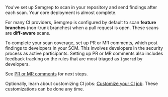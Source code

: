 You've set up Semgrep to scan in your repository and send findings after each scan. Your core deployment is almost complete.

For many CI providers, Semgrep is configured by default to scan **feature branches** (non-trunk branches) when a pull request is open. These scans are **diff-aware** scans.

To complete your scan coverage, set up PR or MR comments, which post findings to developers in your SCM. This involves developers in the security process as active participants. Setting up PR or MR comments also includes feedback tracking on the rules that are most triaged as `Ignored` by developers.

See [<i class="fa-regular fa-file-lines"></i> PR or MR comments](/category/pr-or-mr-comments/) for next steps.

Optionally, learn about customizing CI jobs: [<i class="fa-regular fa-file-lines"></i> Customize your CI job](/deployment/customize-ci-jobs). These customizations can be done any time.

